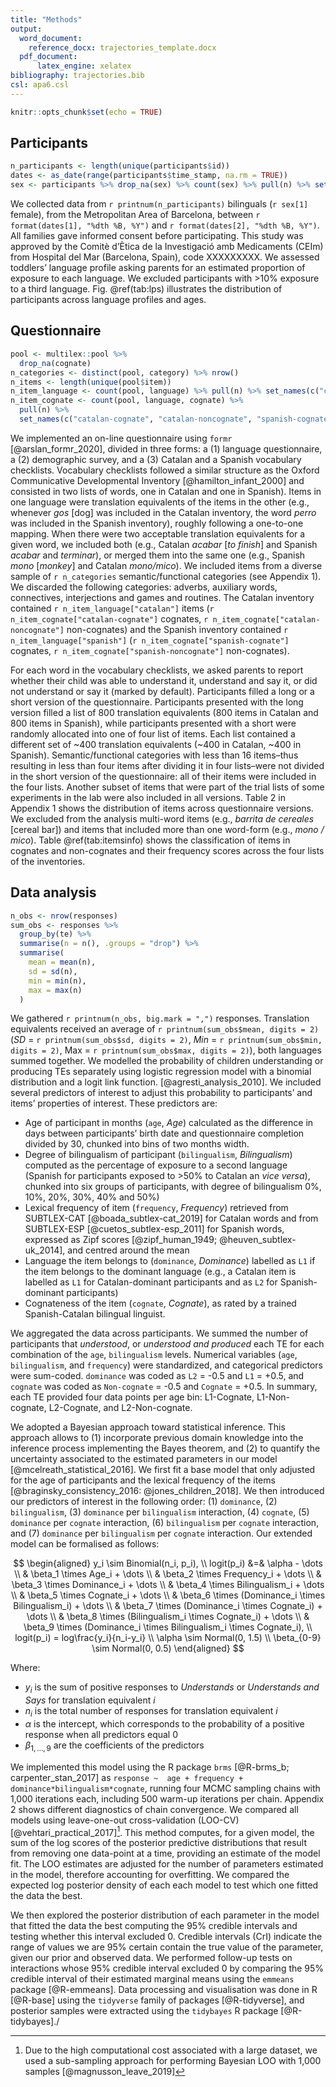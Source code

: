 ---
title: "Methods"
output:
  word_document:
    reference_docx: trajectories_template.docx
  pdf_document:
      latex_engine: xelatex
bibliography: trajectories.bib
csl: apa6.csl
---


```{r setup, include=FALSE}
knitr::opts_chunk$set(echo = TRUE)
```

## Participants

```{r participants, echo=FALSE, message=FALSE, warning=FALSE, paged.print=FALSE}
n_participants <- length(unique(participants$id))
dates <- as_date(range(participants$time_stamp, na.rm = TRUE))
sex <- participants %>% drop_na(sex) %>% count(sex) %>% pull(n) %>% set_names(c("female", "male"))

```

We collected data from `r printnum(n_participants)` bilinguals (`r sex[1]` female), from the Metropolitan Area of Barcelona, between `r format(dates[1], "%dth %B, %Y")` and `r format(dates[2], "%dth %B, %Y")`. All families gave informed consent before participating. This study was approved by the Comitè d'Ètica de la Investigació amb Medicaments (CEIm) from Hospital del Mar (Barcelona, Spain), code XXXXXXXXX. We assessed toddlers' language profile asking parents for an estimated proportion of exposure to each language. We excluded participants with >10% exposure to a third language. Fig. \@ref(tab:lps) illustrates the distribution of participants across language profiles and ages.


## Questionnaire

```{r items, echo=FALSE, message=FALSE, warning=FALSE, paged.print=FALSE}
pool <- multilex::pool %>% 
  drop_na(cognate)
n_categories <- distinct(pool, category) %>% nrow()
n_items <- length(unique(pool$item))
n_item_language <- count(pool, language) %>% pull(n) %>% set_names(c("catalan", "spanish"))
n_item_cognate <- count(pool, language, cognate) %>% 
  pull(n) %>% 
  set_names(c("catalan-cognate", "catalan-noncognate", "spanish-cognate", "spanish-noncognate"))
```

We implemented an on-line questionnaire using `formr` [@arslan_formr_2020], divided in three forms: a (1) language questionnaire, a (2) demographic survey, and a (3) Catalan and a Spanish vocabulary checklists. Vocabulary checklists followed a similar structure as the Oxford Communicative Developmental Inventory [@hamilton_infant_2000] and consisted in two lists of words, one in Catalan and one in Spanish). Items in one language were translation equivalents of the items in the other (e.g., whenever *gos* [dog] was included in the Catalan inventory, the word *perro* was included in the Spanish inventory), roughly following a one-to-one mapping. When there were two acceptable translation equivalents for a given word, we included both (e.g., Catalan *acabar* [*to finish*] and Spanish *acabar* and *terminar*), or merged them into the same one (e.g., Spanish *mono* [*monkey*] and Catalan *mono/mico*). We included items from a diverse sample of `r n_categories` semantic/functional categories (see Appendix 1). We discarded the following categories: adverbs, auxiliary words, connectives, interjections and games and routines. The Catalan inventory contained `r n_item_language["catalan"]` items (`r n_item_cognate["catalan-cognate"]` cognates, `r n_item_cognate["catalan-noncognate"]` non-cognates) and the Spanish inventory contained `r n_item_language["spanish"]` (`r n_item_cognate["spanish-cognate"]` cognates, `r n_item_cognate["spanish-noncognate"]` non-cognates).


For each word in the vocabulary checklists, we asked parents to report whether their child was able to understand it, understand and say it, or did not understand or say it (marked by default). Participants filled a long or a short version of the questionnaire. Participants presented with the long version filled a list of 800 translation equivalents (800 items in Catalan and 800 items in Spanish), while participants presented with a short were randomly allocated into one of four list of items. Each list contained a different set of ~400 translation equivalents (~400 in Catalan, ~400 in Spanish). Semantic/functional categories with less than 16 items--thus resulting in less than four items after dividing it in four lists--were not divided in the short version of the questionnaire: all of their items were included in the four lists. Another subset of items that were part of the trial lists of some experiments in the lab were also included in all versions. Table 2 in Appendix 1 shows the distribution of items across questionnaire versions. We excluded from the analysis multi-word items (e.g., *barrita de cereales* [cereal bar]) and items that included more than one word-form (e.g., *mono / mico*). Table \@ref(tab:itemsinfo) shows the classification of items in cognates and non-cognates and their frequency scores across the four lists of the inventories.


## Data analysis

```{r n_responses, echo=FALSE, message=FALSE, warning=FALSE, paged.print=FALSE}
n_obs <- nrow(responses)
sum_obs <- responses %>%
  group_by(te) %>%
  summarise(n = n(), .groups = "drop") %>%
  summarise(
    mean = mean(n),
    sd = sd(n),
    min = min(n),
    max = max(n)
  )

```

We gathered `r printnum(n_obs, big.mark = ",")` responses. Translation equivalents received an average of `r printnum(sum_obs$mean, digits = 2)` (*SD* = `r printnum(sum_obs$sd, digits = 2)`, *Min* = `r printnum(sum_obs$min, digits = 2)`, Max = `r printnum(sum_obs$max, digits = 2)`), both languages summed together. We modelled the probability of children understanding or producing TEs separately using logistic regression model with a binomial distribution and a logit link function. [@agresti_analysis_2010]. We included several predictors of interest to adjust this probability to participants' and items' properties of interest. These predictors are:

* Age of participant in months (`age`, $Age$) calculated as the difference in days between participants' birth date and questionnaire completion divided by 30, chunked into bins of two months width.
* Degree of bilingualism of participant (`bilingualism`, $Bilingualism$) computed as the percentage of exposure to a second language (Spanish for participants exposed to >50% to Catalan an *vice versa*), chunked into six groups of participants, with degree of bilingualism 0%, 10%, 20%, 30%, 40% and 50%)
* Lexical frequency of item (`frequency`, $Frequency$) retrieved from SUBTLEX-CAT [@boada_subtlex-cat_2019] for Catalan words and from SUBTLEX-ESP [@cuetos_subtlex-esp_2011] for Spanish words, expressed as Zipf scores [@zipf_human_1949; @heuven_subtlex-uk_2014], and centred around the mean
* Language the item belongs to (`dominance`, $Dominance$) labelled as `L1` if the item belongs to the dominant language (e.g., a Catalan item is labelled as `L1` for Catalan-dominant participants and as `L2` for Spanish-dominant participants)
* Cognateness of the item (`cognate`, $Cognate$), as rated by a trained Spanish-Catalan bilingual linguist.

We aggregated the data across participants. We summed the number of participants that *understood*, or *understood and produced* each TE for each combination of the `age`, `bilingualism` levels. Numerical variables (`age`, `bilingualism`, and `frequency`) were standardized, and categorical predictors were sum-coded. `dominance` was coded as `L2` = -0.5 and `L1` = +0.5, and `cognate` was coded as `Non-cognate` = -0.5 and `Cognate` = +0.5. In summary, each TE provided four data points per age bin: L1-Cognate, L1-Non-cognate, L2-Cognate, and L2-Non-cognate.

We adopted a Bayesian approach toward statistical inference. This approach allows to (1) incorporate previous domain knowledge into the inference process implementing the Bayes theorem, and (2) to quantify the uncertainty associated to the estimated parameters in our model [@mcelreath_statistical_2016]. We first fit a base model that only adjusted for the age of participants and the lexical frequency of the items [@braginsky_consistency_2016: @jones_children_2018]. We then introduced our predictors of interest in the following order: (1) `dominance`, (2) `bilingualism`, (3) `dominance` per `bilingualism` interaction, (4) `cognate`, (5) `dominance` per `cognate` interaction, (6) `bilingualism` per `cognate` interaction, and (7) `dominance` per `bilingualism` per `cognate` interaction. Our extended model can be formalised as follows:


$$
\begin{aligned}
y_i \sim Binomial(n_i, p_i), \\
logit(p_i) &=& \alpha - \dots \\
& \beta_1 \times Age_i + \dots \\
& \beta_2 \times Frequency_i + \dots \\
& \beta_3 \times Dominance_i + \dots \\
& \beta_4 \times Bilingualism_i + \dots \\
& \beta_5 \times Cognate_i + \dots \\
& \beta_6 \times (Dominance_i \times Bilingualism_i) + \dots \\
& \beta_7 \times (Dominance_i \times Cognate_i) + \dots \\
& \beta_8 \times (Bilingualism_i \times Cognate_i) + \dots \\
& \beta_9 \times (Dominance_i \times Bilingualism_i \times Cognate_i), \\
logit(p_i) = log\frac{y_i}{n_i-y_i} \\
\alpha \sim Normal(0, 1.5) \\
\beta_{0-9} \sim Normal(0, 0.5)
\end{aligned}
$$

Where:

* $y_i$ is the sum of positive responses to *Understands* or *Understands and Says* for translation equivalent $i$
* $n_i$ is the total number of responses for translation equivalent $i$
* $\alpha$ is the intercept, which corresponds to the probability of a positive response when all predictors equal 0
* $\beta_{1, \dots, 9}$ are the coefficients of the predictors

We implemented this model using the R package `brms` [@R-brms_b; carpenter_stan_2017] as `response ~  age + frequency + dominance*bilingualism*cognate`, running four MCMC sampling chains with 1,000 iterations each, including 500 warm-up iterations per chain. Appendix 2 shows different diagnostics of chain convergence. We compared all models using leave-one-out cross-validation (LOO-CV) [@vehtari_practical_2017]^[Due to the high computational cost associated with a large dataset, we used a sub-sampling approach for performing Bayesian LOO with 1,000 samples [@magnusson_leave_2019]]. This method computes, for a given model, the sum of the log scores of the posterior predictive distributions that result from removing one data-point at a time, providing an estimate of the model fit. The LOO estimates are adjusted for the number of parameters estimated in the model, therefore accounting for overfitting. We compared the expected log posterior density of each each model to test which one fitted the data the best.

We then explored the posterior distribution of each parameter in the model that fitted the data the best computing the 95% credible intervals and testing whether this interval excluded 0. Credible intervals (CrI) indicate the range of values we are 95% certain contain the true value of the parameter, given our prior and observed data. We performed follow-up tests on interactions whose 95% credible interval excluded 0 by comparing the 95% credible interval of their estimated marginal means using the `emmeans` package [@R-emmeans]. Data processing and visualisation was done in R [@R-base] using the `tidyverse` family of packages [@R-tidyverse], and posterior samples were extracted using the `tidybayes` R package [@R-tidybayes]./